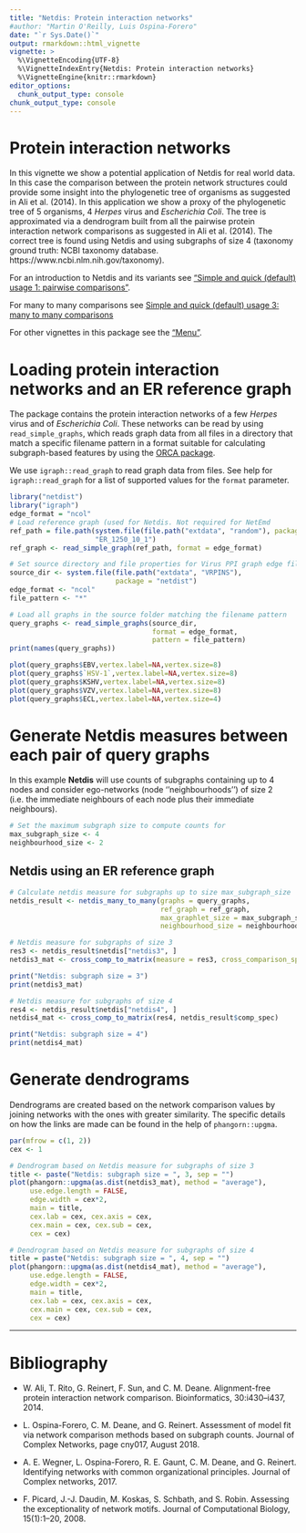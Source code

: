 ```yaml
---
title: "Netdis: Protein interaction networks"
#author: "Martin O'Reilly, Luis Ospina-Forero"
date: "`r Sys.Date()`"
output: rmarkdown::html_vignette
vignette: >
  %\VignetteEncoding{UTF-8}
  %\VignetteIndexEntry{Netdis: Protein interaction networks}
  %\VignetteEngine{knitr::rmarkdown}
editor_options: 
  chunk_output_type: console
chunk_output_type: console
---
```


# Protein interaction networks

In this vignette we show a potential application of Netdis for real world data. In this case the comparison between the protein network structures could provide some insight into the phylogenetic tree of organisms as suggested in Ali et al. (2014). In this application we show a proxy of the phylogenetic tree of 5 organisms, 4 _Herpes_ virus and  _Escherichia Coli_. The tree is approximated via a dendrogram built from all the pairwise protein interaction network comparisons as suggested in Ali et al. (2014). The correct tree is found using Netdis and using subgraphs of size 4 (taxonomy ground truth: NCBI taxonomy database. https://www.ncbi.nlm.nih.gov/taxonomy).

For an introduction to Netdis and its variants see ["Simple and quick (default) usage 1: pairwise comparisons"](default_pairwise_usage.html). 

For many to many comparisons see [Simple and quick (default) usage 3: many to many comparisons](ManyToMany.html)

For other vignettes in this package see the ["Menu"](V-Menu.html). 

# Loading protein interaction networks and an ER reference graph

The package contains the protein interaction networks of a few _Herpes_ virus and of _Escherichia Coli_. These networks can be read by using `read_simple_graphs`, which reads graph data from all files in a directory that match a specific filename pattern in a format suitable for calculating subgraph-based features by using the
[ORCA package](https://CRAN.R-project.org/package=orca).

We use `igraph::read_graph` to read graph data from files. See help for `igraph::read_graph` for a list of 
supported values for the `format` parameter.

```r
library("netdist")
library("igraph")
edge_format = "ncol"
# Load reference graph (used for Netdis. Not required for NetEmd
ref_path = file.path(system.file(file.path("extdata", "random"), package = "netdist"),
                     "ER_1250_10_1")
ref_graph <- read_simple_graph(ref_path, format = edge_format)

# Set source directory and file properties for Virus PPI graph edge files
source_dir <- system.file(file.path("extdata", "VRPINS"),
                          package = "netdist")
edge_format <- "ncol"
file_pattern <- "*"

# Load all graphs in the source folder matching the filename pattern
query_graphs <- read_simple_graphs(source_dir,
                                   format = edge_format, 
                                   pattern = file_pattern)
print(names(query_graphs))
```

```r
plot(query_graphs$EBV,vertex.label=NA,vertex.size=8)
plot(query_graphs$`HSV-1`,vertex.label=NA,vertex.size=8)
plot(query_graphs$KSHV,vertex.label=NA,vertex.size=8)
plot(query_graphs$VZV,vertex.label=NA,vertex.size=8)
plot(query_graphs$ECL,vertex.label=NA,vertex.size=4)
```

# Generate Netdis measures between each pair of query graphs

In this example **Netdis** will use counts of subgraphs containing up to 4 nodes and 
consider ego-networks (node ''neighbourhoods'') of size 2 (i.e. the immediate neighbours of 
each node plus their immediate neighbours). 
```r
# Set the maximum subgraph size to compute counts for
max_subgraph_size <- 4
neighbourhood_size <- 2
```

## Netdis using an ER reference graph
```r
# Calculate netdis measure for subgraphs up to size max_subgraph_size
netdis_result <- netdis_many_to_many(graphs = query_graphs,
                                     ref_graph = ref_graph,
                                     max_graphlet_size = max_subgraph_size,
                                     neighbourhood_size = neighbourhood_size)

# Netdis measure for subgraphs of size 3
res3 <- netdis_result$netdis["netdis3", ]
netdis3_mat <- cross_comp_to_matrix(measure = res3, cross_comparison_spec = netdis_result$comp_spec)

print("Netdis: subgraph size = 3")
print(netdis3_mat)

# Netdis measure for subgraphs of size 4
res4 <- netdis_result$netdis["netdis4", ]
netdis4_mat <- cross_comp_to_matrix(res4, netdis_result$comp_spec)

print("Netdis: subgraph size = 4")
print(netdis4_mat)
```


# Generate dendrograms
Dendrograms are created based on the network comparison values by joining networks with the ones with greater similarity. The specific details on how the links are made can be found in the help of `phangorn::upgma`.

```r
par(mfrow = c(1, 2))
cex <- 1

# Dendrogram based on Netdis measure for subgraphs of size 3
title <- paste("Netdis: subgraph size = ", 3, sep = "")
plot(phangorn::upgma(as.dist(netdis3_mat), method = "average"),
     use.edge.length = FALSE, 
     edge.width = cex*2,
     main = title,
     cex.lab = cex, cex.axis = cex,
     cex.main = cex, cex.sub = cex,
     cex = cex)

# Dendrogram based on Netdis measure for subgraphs of size 4
title = paste("Netdis: subgraph size = ", 4, sep = "")
plot(phangorn::upgma(as.dist(netdis4_mat), method = "average"),
     use.edge.length = FALSE, 
     edge.width = cex*2,
     main = title,
     cex.lab = cex, cex.axis = cex,
     cex.main = cex, cex.sub = cex,
     cex = cex)
```

<!-- comment 
# Application using NetEmd
```r
netemdlist <- netemd_many_to_many(graphs = query_graphs,smoothing_window_width = 0,mc.cores = 1)
netemd_mat <- cross_comp_to_matrix(measure = netemdlist$netemds, cross_comparison_spec = netemdlist$comp_spec)

netemdlist_smooth <- netemd_many_to_many(graphs = query_graphs,smoothing_window_width = 1,mc.cores = 1)
netemd_mat_smooth <- cross_comp_to_matrix(measure = netemdlist_smooth$netemds, cross_comparison_spec = netemdlist_smooth$comp_spec)

par(mfrow = c(1, 2))
cex <- 1

graphNetEMDdists_smooth <- as.dist(netemd_mat_smooth)
plot(phangorn::upgma(as.dist(graphNetEMDdists_smooth), method = "average"),
     use.edge.length = FALSE, 
     edge.width = cex*2,
     main = "NetEmd: with smoothing",
     cex.lab = cex, cex.axis = cex,
     cex.main = cex, cex.sub = cex,
     cex = cex)


graphNetEMDdists <- as.dist(netemd_mat)
plot(phangorn::upgma(as.dist(graphNetEMDdists), method = "average"),
     use.edge.length = FALSE, 
     edge.width = cex*2,
     main = "NetEmd: without smoothing",
     cex.lab = cex, cex.axis = cex,
     cex.main = cex, cex.sub = cex,
     cex = cex)

```
-->

--------------------


# Bibliography

* W. Ali, T. Rito, G. Reinert, F. Sun, and C. M. Deane. Alignment-free protein interaction network comparison. Bioinformatics, 30:i430–i437, 2014.

* L. Ospina-Forero, C. M. Deane, and G. Reinert. Assessment of model fit via network comparison methods based on subgraph counts. Journal of Complex Networks, page cny017, August 2018.

* A. E. Wegner, L. Ospina-Forero, R. E. Gaunt, C. M. Deane, and G. Reinert. Identifying networks with common organizational principles. Journal of Complex networks, 2017.

* F. Picard, J.-J. Daudin, M. Koskas, S. Schbath, and S. Robin. Assessing the exceptionality of network motifs. Journal of Computational Biology, 15(1):1–20, 2008.







